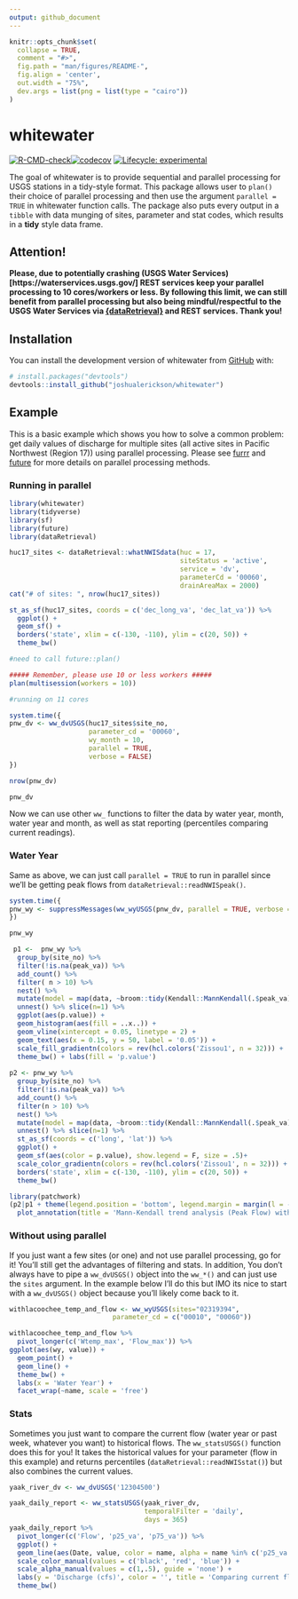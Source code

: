 ```yaml
---
output: github_document
---
```


<!-- README.md is generated from README.Rmd. Please edit that file -->

```r
knitr::opts_chunk$set(
  collapse = TRUE,
  comment = "#>",
  fig.path = "man/figures/README-",
  fig.align = 'center',
  out.width = "75%",
  dev.args = list(png = list(type = "cairo"))
)
```

# whitewater

<!-- badges: start -->
[![R-CMD-check](https://github.com/joshualerickson/whitewater/workflows/R-CMD-check/badge.svg)](https://github.com/joshualerickson/whitewater/actions)[![codecov](https://codecov.io/gh/joshualerickson/whitewater/branch/main/graph/badge.svg)](https://app.codecov.io/gh/joshualerickson/whitewater)
[![Lifecycle: experimental](https://img.shields.io/badge/lifecycle-experimental-brightgreen.svg)](https://lifecycle.r-lib.org/articles/stages.html#stable)
<!-- badges: end -->


The goal of whitewater is to provide sequential and parallel processing for USGS stations in a tidy-style format. This package allows user to `plan()` their choice of parallel processing and then use the argument `parallel = TRUE` in whitewater function calls. The package also puts every output in a `tibble` with data munging of sites, parameter and stat codes, which results in a __tidy__ style data frame.  

## Attention!  

**Please, due to potentially crashing (USGS Water Services)[https://waterservices.usgs.gov/] REST services keep your parallel processing to 10 cores/workers or less. By following this limit, we can still benefit from parallel processing but also being mindful/respectful to the USGS Water Services via [{dataRetrieval}](https://github.com/USGS-R/dataRetrieval) and REST services. Thank you!**    

## Installation

You can install the development version of whitewater from [GitHub](https://github.com/) with:

``` r
# install.packages("devtools")
devtools::install_github("joshualerickson/whitewater")
```

## Example

This is a basic example which shows you how to solve a common problem: get daily values of discharge for multiple sites (all active sites in Pacific Northwest (Region 17)) using parallel processing. Please see [furrr](https://cran.r-project.org/web/packages/furrr/index.html) and [future](https://cran.r-project.org/web/packages/future/index.html) for more details on parallel processing methods.  

### Running in parallel  

```r
library(whitewater)
library(tidyverse)
library(sf)
library(future)
library(dataRetrieval)

huc17_sites <- dataRetrieval::whatNWISdata(huc = 17,
                                           siteStatus = 'active',
                                           service = 'dv',
                                           parameterCd = '00060',
                                           drainAreaMax = 2000)
cat("# of sites: ", nrow(huc17_sites))

st_as_sf(huc17_sites, coords = c('dec_long_va', 'dec_lat_va')) %>% 
  ggplot() + 
  geom_sf() +
  borders('state', xlim = c(-130, -110), ylim = c(20, 50)) + 
  theme_bw()
```


```r
#need to call future::plan()

##### Remember, please use 10 or less workers #####
plan(multisession(workers = 10))

#running on 11 cores

system.time({
pnw_dv <- ww_dvUSGS(huc17_sites$site_no,
                    parameter_cd = '00060',
                    wy_month = 10,
                    parallel = TRUE,
                    verbose = FALSE)
})

nrow(pnw_dv)

pnw_dv
```

Now we can use other `ww_` functions to filter the data by water year, month, water year and month, as well as stat reporting (percentiles comparing current readings).   

### Water Year  

Same as above, we can just call `parallel = TRUE` to run in parallel since we'll be getting peak flows from `dataRetrieval::readNWISpeak()`.  
```r

system.time({
pnw_wy <- suppressMessages(ww_wyUSGS(pnw_dv, parallel = TRUE, verbose = F))
})

pnw_wy
```

```r
 p1 <-  pnw_wy %>% 
  group_by(site_no) %>% 
  filter(!is.na(peak_va)) %>% 
  add_count() %>% 
  filter( n > 10) %>% 
  nest() %>% 
  mutate(model = map(data, ~broom::tidy(Kendall::MannKendall(.$peak_va))['p.value'])) %>% 
  unnest() %>% slice(n=1) %>% 
  ggplot(aes(p.value)) + 
  geom_histogram(aes(fill = ..x..)) +
  geom_vline(xintercept = 0.05, linetype = 2) + 
  geom_text(aes(x = 0.15, y = 50, label = '0.05')) +
  scale_fill_gradientn(colors = rev(hcl.colors('Zissou1', n = 32))) +
  theme_bw() + labs(fill = 'p.value')
  
p2 <- pnw_wy %>% 
  group_by(site_no) %>% 
  filter(!is.na(peak_va)) %>% 
  add_count() %>% 
  filter(n > 10) %>% 
  nest() %>% 
  mutate(model = map(data, ~broom::tidy(Kendall::MannKendall(.$peak_va))['p.value'])) %>% 
  unnest() %>% slice(n=1) %>% 
  st_as_sf(coords = c('long', 'lat')) %>% 
  ggplot() + 
  geom_sf(aes(color = p.value), show.legend = F, size = .5)+
  scale_color_gradientn(colors = rev(hcl.colors('Zissou1', n = 32))) +
  borders('state', xlim = c(-130, -110), ylim = c(20, 50)) + 
  theme_bw() 

library(patchwork)
(p2|p1 + theme(legend.position = 'bottom', legend.margin = margin(l = -10, unit='cm'))) +
  plot_annotation(title = 'Mann-Kendall trend analysis (Peak Flow) with active USGS sites in Region 17', subtitle =  '10 years or more of data and drainage area < 2,000 km2')
```


### Without using parallel  

If you just want a few sites (or one) and not use parallel processing, go for it! You'll still get the advantages of filtering and stats. In addition, You don't always have to pipe a `ww_dvUSGS()` object into the `ww_*()` and can just use the `sites` argument. In the example below I'll do this but IMO its nice to start with a `ww_dvUSGS()` object because you'll likely come back to it.   

```r

withlacoochee_temp_and_flow <- ww_wyUSGS(sites="02319394",
                          parameter_cd = c("00010", "00060"))

withlacoochee_temp_and_flow %>% 
  pivot_longer(c('Wtemp_max', 'Flow_max')) %>% 
ggplot(aes(wy, value)) +
  geom_point() + 
  geom_line() +
  theme_bw() +
  labs(x = 'Water Year') +
  facet_wrap(~name, scale = 'free')

```

### Stats  

Sometimes you just want to compare the current flow (water year or past week, whatever you want) to historical flows. The `ww_statsUSGS()` function does this for you! It takes the historical values for your parameter (flow in this example) and returns percentiles (`dataRetrieval::readNWISstat()`) but also combines the current values.  

```r
yaak_river_dv <- ww_dvUSGS('12304500')

yaak_daily_report <- ww_statsUSGS(yaak_river_dv, 
                                  temporalFilter = 'daily',
                                  days = 365)
yaak_daily_report %>% 
  pivot_longer(c('Flow', 'p25_va', 'p75_va')) %>% 
  ggplot() + 
  geom_line(aes(Date, value, color = name, alpha = name %in% c('p25_va', 'p75_va'))) + 
  scale_color_manual(values = c('black', 'red', 'blue')) +
  scale_alpha_manual(values = c(1,.5), guide = 'none') +
  labs(y = 'Discharge (cfs)', color = '', title = 'Comparing current flow to 25th and 75th percentiles') + 
  theme_bw()
```

